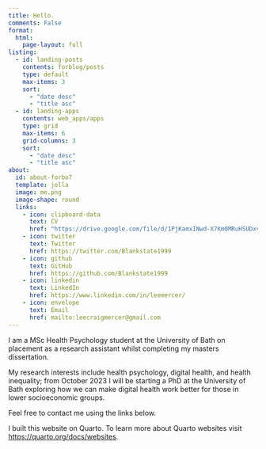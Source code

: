 ```yaml
---
title: Hello.
comments: False
format:
  html:
    page-layout: full
listing:
  - id: landing-posts
    contents: forblog/posts
    type: default
    max-items: 3
    sort: 
      - "date desc"
      - "title asc"
  - id: landing-apps
    contents: web_apps/apps
    type: grid
    max-items: 6
    grid-columns: 3
    sort: 
      - "date desc"
      - "title asc"
about:
  id: about-forbo7
  template: jolla
  image: me.png
  image-shape: round
  links:
    - icon: clipboard-data
      text: CV
      href: "https://drive.google.com/file/d/1PjKamxINwd-X7Km0MRuHSUDxvVDoUarV/view?usp=sharing"
    - icon: twitter
      text: Twitter
      href: https://twitter.com/Blankstate1999
    - icon: github
      text: GitHub
      href: https://github.com/Blankstate1999
    - icon: linkedin
      text: LinkedIn
      href: https://www.linkedin.com/in/leemercer/
    - icon: envelope
      text: Email
      href: mailto:leecraigmercer@gmail.com
---
```


I am a MSc Health Psychology student at the University of Bath on placement as a research assistant whilst completing my masters dissertation.

My research interests include health psychology, digital health, and health inequality; from October 2023 I will be starting a PhD at the University of Bath exploring how we can make digital health work better for those in lower socioeconomic groups.

Feel free to contact me using the links below.

I built this website on Quarto. To learn more about Quarto websites visit <https://quarto.org/docs/websites>.
